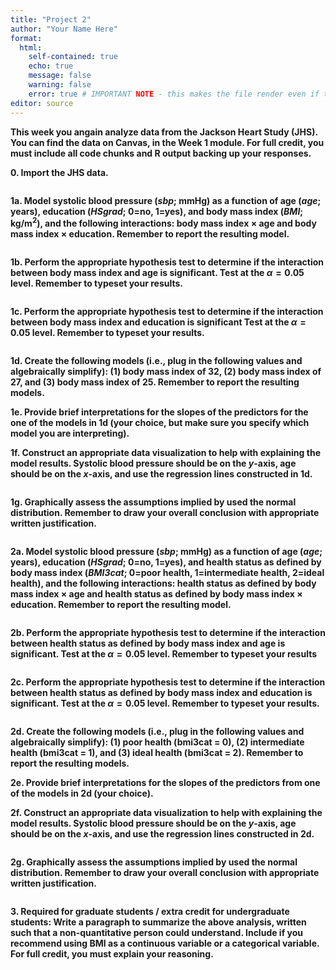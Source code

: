 ```yaml
---
title: "Project 2"
author: "Your Name Here"
format: 
  html:
    self-contained: true
    echo: true
    message: false
    warning: false
    error: true # IMPORTANT NOTE - this makes the file render even if there is an error. it is imperative that you check your .html document *before submission* to make sure that it has all results in it.
editor: source
---
```


**This week you angain analyze data from the Jackson Heart Study (JHS). You can find the data on Canvas, in the Week 1 module. For full credit, you must include all code chunks and R output backing up your responses.**

**0. Import the JHS data.**

```r

```

**1a. Model systolic blood pressure (*sbp*; mmHg) as a function of age (*age*; years), education (*HSgrad*; 0=no, 1=yes), and body mass index (*BMI*; kg/m<sup>2</sup>), and the following interactions: body mass index $\times$ age and body mass index $\times$ education. Remember to report the resulting model.**

```r

```

**1b. Perform the appropriate hypothesis test to determine if the interaction between body mass index and age is significant. Test at the $\alpha=0.05$ level. Remember to typeset your results.**

```r

```

**1c. Perform the appropriate hypothesis test to determine if the interaction between body mass index and education is significant Test at the $\alpha=0.05$ level. Remember to typeset your results.**

```r

```

**1d. Create the following models (i.e., plug in the following values and algebraically simplify): (1) body mass index of 32, (2) body mass index of 27, and (3) body mass index of 25.  Remember to report the resulting models. **

<!-- this does not require R code - I am asking you to simplify the models to get rid of the interaction term -->

**1e. Provide brief interpretations for the slopes of the predictors for the one of the models in 1d (your choice, but make sure you specify which model you are interpreting).**

**1f. Construct an appropriate data visualization to help with explaining the model results. Systolic blood pressure should be on the *y*-axis, age should be on the *x*-axis, and use the regression lines constructed in 1d.**

```r

```

**1g. Graphically assess the assumptions implied by used the normal distribution. Remember to draw your overall conclusion with appropriate written justification.**

```r

```

**2a. Model systolic blood pressure (*sbp*; mmHg) as a function of age (*age*; years), education (*HSgrad*; 0=no, 1=yes), and health status as defined by body mass index (*BMI3cat*; 0=poor health, 1=intermediate health, 2=ideal health), and the following interactions: health status as defined by body mass index $\times$ age and health status as defined by body mass index $\times$ education. Remember to report the resulting model.**

```r

```

**2b. Perform the appropriate hypothesis test to determine if the interaction between health status as defined by body mass index and age is significant. Test at the $\alpha=0.05$ level. Remember to typeset your results**

```r

```

**2c. Perform the appropriate hypothesis test to determine if the interaction between health status as defined by body mass index and education is significant. Test at the $\alpha=0.05$ level. Remember to typeset your results.**

```r

```

**2d. Create the following models (i.e., plug in the following values and algebraically simplify): (1) poor health (bmi3cat = 0), (2) intermediate health (bmi3cat = 1), and (3) ideal health (bmi3cat = 2).  Remember to report the resulting models.**



**2e. Provide brief interpretations for the slopes of the predictors from one of the models in 2d (your choice).**



**2f. Construct an appropriate data visualization to help with explaining the model results. Systolic blood pressure should be on the *y*-axis, age should be on the *x*-axis, and use the regression lines constructed in 2d.**

```r

```

**2g. Graphically assess the assumptions implied by used the normal distribution. Remember to draw your overall conclusion with appropriate written justification.**

```r

```

**3. Required for graduate students / extra credit for undergraduate students: Write a paragraph to summarize the above analysis, written such that a non-quantitative person could understand. Include if you recommend using BMI as a continuous variable or a categorical variable. For full credit, you must explain your reasoning.**


